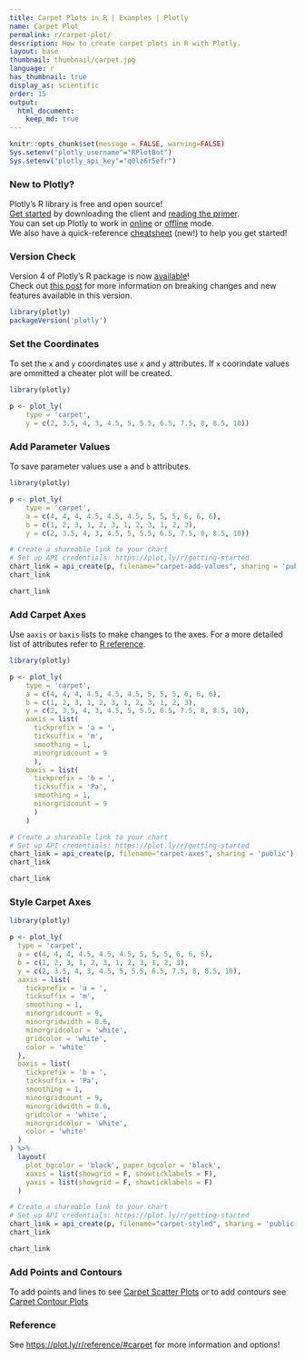 ```yaml
---
title: Carpet Plots in R | Examples | Plotly
name: Carpet Plot
permalink: r/carpet-plot/
description: How to create carpet plots in R with Plotly.
layout: base
thumbnail: thumbnail/carpet.jpg
language: r
has_thumbnail: true
display_as: scientific
order: 15
output:
  html_document:
    keep_md: true
---
```


```r
knitr::opts_chunk$set(message = FALSE, warning=FALSE)
Sys.setenv("plotly_username"="RPlotBot")
Sys.setenv("plotly_api_key"="q0lz6r5efr")
```

### New to Plotly?

Plotly's R library is free and open source!<br>
[Get started](https://plot.ly/r/getting-started/) by downloading the client and [reading the primer](https://plot.ly/r/getting-started/).<br>
You can set up Plotly to work in [online](https://plot.ly/r/getting-started/#hosting-graphs-in-your-online-plotly-account) or [offline](https://plot.ly/r/offline/) mode.<br>
We also have a quick-reference [cheatsheet](https://images.plot.ly/plotly-documentation/images/r_cheat_sheet.pdf) (new!) to help you get started!

### Version Check

Version 4 of Plotly's R package is now [available](https://plot.ly/r/getting-started/#installation)!<br>
Check out [this post](http://moderndata.plot.ly/upgrading-to-plotly-4-0-and-above/) for more information on breaking changes and new features available in this version.
```r
library(plotly)
packageVersion('plotly')
```

### Set the Coordinates 

To set the `x` and `y` coordinates use `x` and `y` attributes. If `x` coorindate values are ommitted a cheater plot will be created.

```r
library(plotly)

p <- plot_ly(
    type = 'carpet',
    y = c(2, 3.5, 4, 3, 4.5, 5, 5.5, 6.5, 7.5, 8, 8.5, 10))
```

### Add Parameter Values

To save parameter values use `a` and `b` attributes.

```r
library(plotly)

p <- plot_ly(
    type = 'carpet',
    a = c(4, 4, 4, 4.5, 4.5, 4.5, 5, 5, 5, 6, 6, 6),
    b = c(1, 2, 3, 1, 2, 3, 1, 2, 3, 1, 2, 3),
    y = c(2, 3.5, 4, 3, 4.5, 5, 5.5, 6.5, 7.5, 8, 8.5, 10))

# Create a shareable link to your chart
# Set up API credentials: https://plot.ly/r/getting-started
chart_link = api_create(p, filename="carpet-add-values", sharing = 'public')
chart_link
```

```r
chart_link
```

### Add Carpet Axes

Use `aaxis` or `baxis` lists to make changes to the axes. For a more detailed list of attributes refer to [R reference](https://plot.ly/r/reference/#carpet-aaxis).

```r
library(plotly)

p <- plot_ly(
    type = 'carpet',
    a = c(4, 4, 4, 4.5, 4.5, 4.5, 5, 5, 5, 6, 6, 6),
    b = c(1, 2, 3, 1, 2, 3, 1, 2, 3, 1, 2, 3),
    y = c(2, 3.5, 4, 3, 4.5, 5, 5.5, 6.5, 7.5, 8, 8.5, 10),
    aaxis = list(
      tickprefix = 'a = ',
      ticksuffix = 'm',
      smoothing = 1,
      minorgridcount = 9
      ),
    baxis = list(
      tickprefix = 'b = ',
      ticksuffix = 'Pa',
      smoothing = 1,
      minorgridcount = 9
      )
    )

# Create a shareable link to your chart
# Set up API credentials: https://plot.ly/r/getting-started
chart_link = api_create(p, filename="carpet-axes", sharing = 'public')
chart_link
```

```r
chart_link
```

### Style Carpet Axes

```r
library(plotly)

p <- plot_ly(
  type = 'carpet',
  a = c(4, 4, 4, 4.5, 4.5, 4.5, 5, 5, 5, 6, 6, 6),
  b = c(1, 2, 3, 1, 2, 3, 1, 2, 3, 1, 2, 3),
  y = c(2, 3.5, 4, 3, 4.5, 5, 5.5, 6.5, 7.5, 8, 8.5, 10),
  aaxis = list(
    tickprefix = 'a = ',
    ticksuffix = 'm',
    smoothing = 1,
    minorgridcount = 9,
    minorgridwidth = 0.6,
    minorgridcolor = 'white',
    gridcolor = 'white',
    color = 'white'
  ),
  baxis = list(
    tickprefix = 'b = ',
    ticksuffix = 'Pa',
    smoothing = 1,
    minorgridcount = 9,
    minorgridwidth = 0.6,
    gridcolor = 'white',
    minorgridcolor = 'white',
    color = 'white'
  )
) %>%
  layout(
    plot_bgcolor = 'black', paper_bgcolor = 'black',
    xaxis = list(showgrid = F, showticklabels = F),
    yaxis = list(showgrid = F, showticklabels = F)
  )

# Create a shareable link to your chart
# Set up API credentials: https://plot.ly/r/getting-started
chart_link = api_create(p, filename="carpet-styled", sharing = 'public')
chart_link
```

```r
chart_link
```

### Add Points and Contours

To add points and lines to see [Carpet Scatter Plots](https://plot.ly/r/carpet-scatter) or to add contours see [Carpet Contour Plots](https://plot.ly/r/carpet-contour)

### Reference

See [https://plot.ly/r/reference/#carpet](https://plot.ly/r/reference/#carpet) for more information and options!
